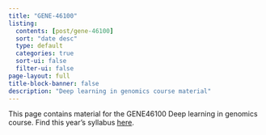 ```yaml
---
title: "GENE-46100"
listing:
  contents: [post/gene-46100]
  sort: "date desc"
  type: default
  categories: true
  sort-ui: false
  filter-ui: false
page-layout: full
title-block-banner: false
description: "Deep learning in genomics course material"
---
```


This page contains material for the GENE46100 Deep learning in genomics course. Find this year's syllabus [here](https://docs.google.com/document/d/17X3LEh_C-34JfXJcKJfFY8ew8MHBsxc_z0DPEuIlzwE/edit?usp=sharing).



